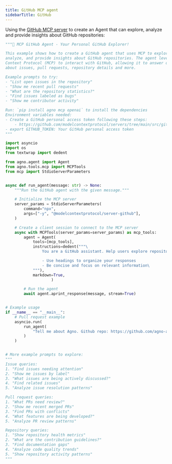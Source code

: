 ```yaml
---
title: GitHub MCP agent
sidebarTitle: GitHub
---
```


Using the [GitHub MCP server](https://github.com/modelcontextprotocol/servers/tree/main/src/github) to create an Agent that can explore, analyze and provide insights about GitHub repositories:


```python
"""🐙 MCP GitHub Agent - Your Personal GitHub Explorer!

This example shows how to create a GitHub agent that uses MCP to explore,
analyze, and provide insights about GitHub repositories. The agent leverages the Model
Context Protocol (MCP) to interact with GitHub, allowing it to answer questions
about issues, pull requests, repository details and more.

Example prompts to try:
- "List open issues in the repository"
- "Show me recent pull requests"
- "What are the repository statistics?"
- "Find issues labeled as bugs"
- "Show me contributor activity"

Run: `pip install agno mcp openai` to install the dependencies
Environment variables needed:
- Create a GitHub personal access token following these steps:
    - https://github.com/modelcontextprotocol/servers/tree/main/src/github#setup
- export GITHUB_TOKEN: Your GitHub personal access token
"""

import asyncio
import os
from textwrap import dedent

from agno.agent import Agent
from agno.tools.mcp import MCPTools
from mcp import StdioServerParameters


async def run_agent(message: str) -> None:
    """Run the GitHub agent with the given message."""

    # Initialize the MCP server
    server_params = StdioServerParameters(
        command="npx",
        args=["-y", "@modelcontextprotocol/server-github"],
    )

    # Create a client session to connect to the MCP server
    async with MCPTools(server_params=server_params) as mcp_tools:
        agent = Agent(
            tools=[mcp_tools],
            instructions=dedent("""\
                You are a GitHub assistant. Help users explore repositories and their activity.

                - Use headings to organize your responses
                - Be concise and focus on relevant information\
            """),
            markdown=True,
                    )

        # Run the agent
        await agent.aprint_response(message, stream=True)


# Example usage
if __name__ == "__main__":
    # Pull request example
    asyncio.run(
        run_agent(
            "Tell me about Agno. Github repo: https://github.com/agno-agi/agno. You can read the README for more information."
        )
    )


# More example prompts to explore:
"""
Issue queries:
1. "Find issues needing attention"
2. "Show me issues by label"
3. "What issues are being actively discussed?"
4. "Find related issues"
5. "Analyze issue resolution patterns"

Pull request queries:
1. "What PRs need review?"
2. "Show me recent merged PRs"
3. "Find PRs with conflicts"
4. "What features are being developed?"
5. "Analyze PR review patterns"

Repository queries:
1. "Show repository health metrics"
2. "What are the contribution guidelines?"
3. "Find documentation gaps"
4. "Analyze code quality trends"
5. "Show repository activity patterns"
"""
```
